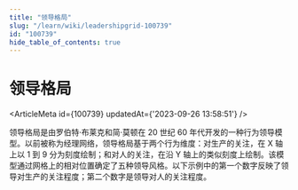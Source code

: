 ```yaml
---
title: "领导格局"
slug: "/learn/wiki/leadershipgrid-100739"
id: "100739"
hide_table_of_contents: true
---
```



# 领导格局

<ArticleMeta id={100739} updatedAt={'2023-09-26 13:58:51'} />
<div className='border-solid border-b border-t-0 my-4 border-[var(--ifm-color-gray-300)]' />

领导格局是由罗伯特·布莱克和简·莫顿在 20 世纪 60 年代开发的一种行为领导模型。以前被称为经理网络，领导格局基于两个行为维度：对生产的关注，在 X 轴上以 1 到 9 分为刻度绘制；和对人的关注，在沿 Y 轴上的类似刻度上绘制。该模型通过网格上的相对位置确定了五种领导风格。以下示例中的第一个数字反映了领导对生产的关注程度；第二个数字是领导对人的关注程度。
